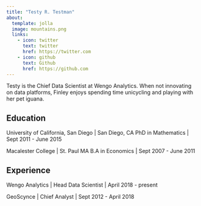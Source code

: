 ```yaml
---
title: "Testy R. Testman"
about:
  template: jolla
  image: mountains.png
  links:
    - icon: twitter
      text: twitter
      href: https://twitter.com
    - icon: github
      text: Github
      href: https://github.com
---
```



Testy is the Chief Data Scientist at Wengo Analytics. When not innovating on data platforms, Finley enjoys spending  time unicycling and playing with her pet iguana.

## Education

University of California, San Diego | San Diego, CA
PhD in Mathematics | Sept 2011 - June 2015

Macalester College | St. Paul MA
B.A in Economics | Sept 2007 - June 2011

## Experience

Wengo Analytics | Head Data Scientist | April 2018 - present

GeoScynce | Chief Analyst | Sept 2012 - April 2018


